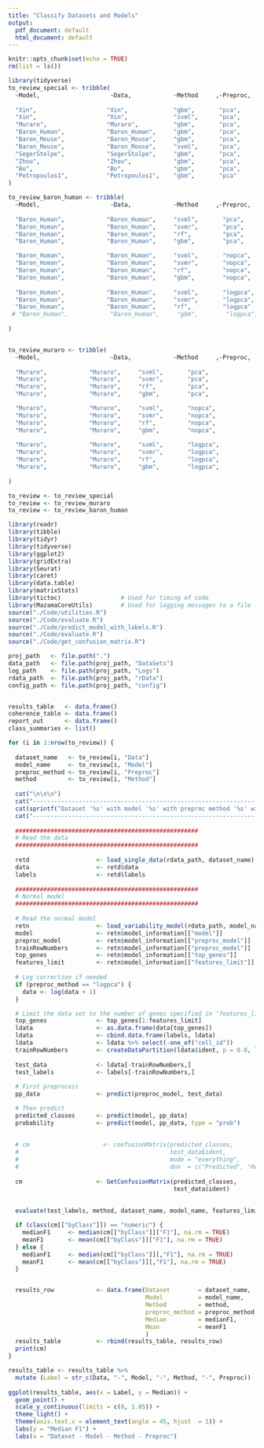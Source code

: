 ```yaml
---
title: "Classify Datasets and Models"
output:
  pdf_document: default
  html_document: default
---
```


```r
knitr::opts_chunk$set(echo = TRUE)
rm(list = ls())
```



```r
library(tidyverse)
to_review_special <- tribble(
  ~Model,                    ~Data,            ~Method     ,~Preproc,     
  
  "Xin",                    "Xin",             "gbm",       "pca",  
  "Xin",                    "Xin",             "svml",      "pca",  
  "Muraro",                 "Muraro",          "gbm",       "pca",  
  "Baron_Human",            "Baron_Human",     "gbm",       "pca",  
  "Baron_Mouse",            "Baron_Mouse",     "gbm",       "pca",  
  "Baron_Mouse",            "Baron_Mouse",     "svml",      "pca",  
  "SegerStolpe",            "SegerStolpe",     "gbm",       "pca",  
  "Zhou",                   "Zhou",            "gbm",       "pca",
  "Bo",                     "Bo",              "gbm",       "pca", 
  "Petropoulos1",           "Petropoulos1",    "gbm",       "pca" 
)

to_review_baron_human <- tribble(
  ~Model,                    ~Data,            ~Method     ,~Preproc,     
  
  "Baron_Human",            "Baron_Human",     "svml",       "pca", 
  "Baron_Human",            "Baron_Human",     "svmr",       "pca",  
  "Baron_Human",            "Baron_Human",     "rf",         "pca",  
  "Baron_Human",            "Baron_Human",     "gbm",        "pca",  

  "Baron_Human",            "Baron_Human",     "svml",       "nopca", 
  "Baron_Human",            "Baron_Human",     "svmr",       "nopca",  
  "Baron_Human",            "Baron_Human",     "rf",         "nopca",  
  "Baron_Human",            "Baron_Human",     "gbm",        "nopca",  
  
  "Baron_Human",            "Baron_Human",     "svml",       "logpca", 
  "Baron_Human",            "Baron_Human",     "svmr",       "logpca",  
  "Baron_Human",            "Baron_Human",     "rf",         "logpca"
 # "Baron_Human",            "Baron_Human",     "gbm",        "logpca",  
  
)


to_review_muraro <- tribble(
  ~Model,                    ~Data,            ~Method     ,~Preproc,     
  
  "Muraro",            "Muraro",     "svml",       "pca", 
  "Muraro",            "Muraro",     "svmr",       "pca",  
  "Muraro",            "Muraro",     "rf",         "pca",  
  "Muraro",            "Muraro",     "gbm",        "pca",  

  "Muraro",            "Muraro",     "svml",       "nopca", 
  "Muraro",            "Muraro",     "svmr",       "nopca",  
  "Muraro",            "Muraro",     "rf",         "nopca",  
  "Muraro",            "Muraro",     "gbm",        "nopca",  
  
  "Muraro",            "Muraro",     "svml",       "logpca", 
  "Muraro",            "Muraro",     "svmr",       "logpca",  
  "Muraro",            "Muraro",     "rf",         "logpca",  
  "Muraro",            "Muraro",     "gbm",        "logpca",  
  
)

to_review <- to_review_special
to_review <- to_review_muraro
to_review <- to_review_baron_human

```



```r

library(readr)
library(tibble)
library(tidyr)
library(tidyverse)
library(ggplot2)
library(gridExtra)
library(Seurat)
library(caret)
library(data.table)
library(matrixStats)
library(tictoc)                 # Used for timing of code
library(MazamaCoreUtils)        # Used for logging messages to a file
source("./Code/utilities.R")
source("./Code/evaluate.R")
source("./Code/predict_model_with_labels.R")
source("./Code/evaluate.R")
source("./Code/get_confusion_matrix.R")
```


```r

proj_path   <- file.path(".")
data_path   <- file.path(proj_path, "DataSets")
log_path    <- file.path(proj_path, "Logs")
rdata_path  <- file.path(proj_path, "rData")
config_path <- file.path(proj_path, "config")


results_table   <- data.frame()
coherence_table <- data.frame()
report_out      <- data.frame()
class_summaries <- list()

```





```r


  
for (i in 1:nrow(to_review)) {
  
  dataset_name   <- to_review[i, "Data"]
  model_name     <- to_review[i, "Model"]
  preproc_method <- to_review[i, "Preproc"]
  method         <- to_review[i, "Method"]
 
  cat("\n\n\n") 
  cat("-------------------------------------------------------------------------------------------------------\n")
  cat(sprintf("Dataset '%s' with model '%s' with preproc method '%s' with method '%s'\n", dataset_name, model_name, preproc_method, method))
  cat("-------------------------------------------------------------------------------------------------------\n\n\n")
  
  ####################################################
  # Read the data
  ####################################################
  
  retd                   <- load_single_data(rdata_path, dataset_name)
  data                   <- retd$data
  labels                 <- retd$labels
  
  ####################################################
  # Normal model
  ####################################################
  
  # Read the normal model
  retn                   <- load_variability_model(rdata_path, model_name, method, preproc_method)
  model                  <- retn$model_information[["model"]]
  preproc_model          <- retn$model_information[["preproc_model"]]
  trainRowNumbers        <- retn$model_information[["preproc_model"]]
  top_genes              <- retn$model_information[["top_genes"]]
  features_limit         <- retn$model_information[["features_limit"]]
  
  # Log correction if needed
  if (preproc_method == "logpca") {
    data <- log(data + 1)
  } 

  # Limit the data set to the number of genes specified in 'features_limit' (1000 has been found to be a good choice)
  top_genes              <- top_genes[1:features_limit]
  ldata                  <- as.data.frame(data[top_genes])
  ldata                  <- cbind.data.frame(labels, ldata)
  ldata                  <- ldata %>% select(-one_of("cell_id"))
  trainRowNumbers        <- createDataPartition(ldata$ident, p = 0.8, list = FALSE)
  
  test_data              <- ldata[-trainRowNumbers,]
  test_labels            <- labels[-trainRowNumbers,]
  
  # First preprocess
  pp_data                <- predict(preproc_model, test_data)

  # Then predict
  predicted_classes      <- predict(model, pp_data)
  probability            <- predict(model, pp_data, type = "prob")
  
  
  # cm                     <- confusionMatrix(predicted_classes,
  #                                           test_data$ident,
  #                                           mode = "everything",
  #                                           dnn  = c("Predicted", "Reference"))
  
  cm                     <- GetConfusionMatrix(predicted_classes,
                                               test_data$ident)
  
  
  evaluate(test_labels, method, dataset_name, model_name, features_limit, probability, report_out) 

  if (class(cm[["byClass"]]) == "numeric") {
    medianF1     <- median(cm[["byClass"]]["F1"], na.rm = TRUE)
    meanF1       <- mean(cm[["byClass"]]["F1"], na.rm = TRUE)
  } else {
    medianF1     <- median(cm[["byClass"]][,"F1"], na.rm = TRUE)
    meanF1       <- mean(cm[["byClass"]][,"F1"], na.rm = TRUE)
  }


  results_row            <- data.frame(Dataset        = dataset_name,
                                       Model          = model_name,
                                       Method         = method,
                                       preproc_method = preproc_method,
                                       Median         = medianF1,
                                       Mean           = meanF1
                                       )
  results_table          <- rbind(results_table, results_row)
  print(cm)
}


```


```r

results_table <- results_table %>%
  mutate (Label = str_c(Data, "-", Model, "-", Method, "-", Preproc))
          
ggplot(results_table, aes(x = Label, y = Median)) +
  geom_point() +
  scale_y_continuous(limits = c(0, 1.05)) + 
  theme_light() +
  theme(axis.text.x = element_text(angle = 45, hjust  = 1)) +
  labs(y = "Median F1") +  
  labs(x = "Dataset - Model - Method - Preproc")
```






